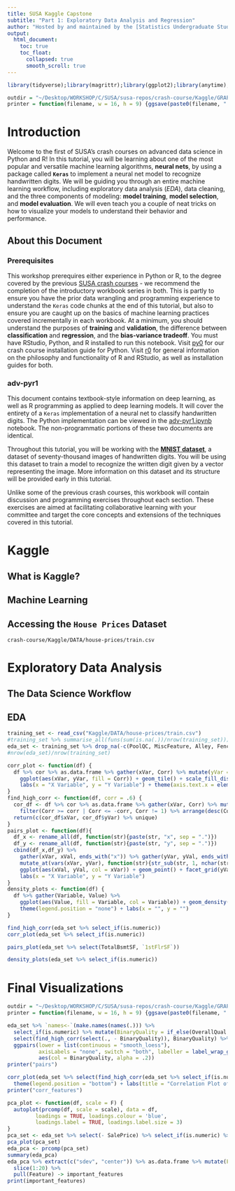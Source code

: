 ```yaml
---
title: SUSA Kaggle Capstone
subtitle: "Part 1: Exploratory Data Analysis and Regression" 
author: "Hosted by and maintained by the [Statistics Undergraduate Students Association (SUSA)](https://susa.berkeley.edu). Originally authored by [Arun Ramamurthy](mailto:contact@arun.run) & [Patrick Chao](mailto:prc@berkeley.edu)."
output: 
  html_document:
    toc: true
    toc_float:
      collapsed: true
      smooth_scroll: true
---
```



```r
library(tidyverse);library(magrittr);library(ggplot2);library(anytime);library(broom);library(stringr);library(ggfortify);library(GGally);library(gridExtra)

outdir = "~/Desktop/WORKSHOP/C/SUSA/susa-repos/crash-course/Kaggle/GRAPHICS/"
printer = function(filename, w = 16, h = 9) {ggsave(paste0(filename, ".png"), path = outdir, units='in', width = w, height = h, dpi=600, limitsize = F)}
```


# Introduction

Welcome to the first of SUSA's crash courses on advanced data science in Python and R! In this tutorial, you will be learning about one of the most popular and versatile machine learning algorithms, **neural nets**, by using a package called **`Keras`** to implement a neural net model to recognize handwritten digits. We will be guiding you through an entire machine learning workflow, including exploratory data analysis (*EDA*), data cleaning, and the three components of modeling: **model training**, **model selection**, and **model evaluation**. We will even teach you a couple of neat tricks on how to visualize your models to understand their behavior and performance.

## About this Document
### Prerequisites
This workshop prerequires either experience in Python or R, to the degree covered by the previous [SUSA crash courses](http://github.com/SUSA-org/crash-course) - we recommend the completion of the introductory workbook series in both. This is partly to ensure you have the prior data wrangling and programming experience to understand the `Keras` code chunks at the end of this tutorial, but also to ensure you are caught up on the basics of machine learning practices covered incrementally in each workbook. At a minimum, you should understand the purposes of **training** and **validation**, the difference between **classification** and **regression**, and the **bias-variance tradeoff**. You must have RStudio, Python, and R installed to run this notebook. Visit [py0](https://raw.githubusercontent.com/SUSA-org/crash-course/master/Python/py0.html) for our crash course installation guide for Python. Visit [r0](r0.html) for general information on the philosophy and functionality of R and RStudio, as well as installation guides for both.

### adv-pyr1

This document contains textbook-style information on deep learning, as well as R programming as applied to deep learning models. It will cover the entirety of a `Keras` implementation of a neural net to classify handwritten digits. The Python implementation can be viewed in the [adv-pyr1.ipynb](adv-pyr1.ipynb) notebook. The non-programmatic portions of these two documents are identical.

Throughout this tutorial, you will be working with the [**MNIST dataset**](https://en.wikipedia.org/wiki/MNIST_database), a dataset of seventy-thousand images of handwritten digits. You will be using this dataset to train a model to recognize the written digit given by a vector representing the image. More information on this dataset and its structure will be provided early in this tutorial.

Unlike some of the previous crash courses, this workbook will contain discussion and programming exercises throughout each section. These exercises are aimed at facilitating collaborative learning with your committee and target the core concepts and extensions of the techniques covered in this tutorial.

# Kaggle

## What is Kaggle?

## Machine Learning

## Accessing the `House Prices` Dataset

`crash-course/Kaggle/DATA/house-prices/train.csv`

# Exploratory Data Analysis

## The Data Science Workflow

## EDA

```r
training_set <- read_csv("Kaggle/DATA/house-prices/train.csv") 
#training_set %>% summarise_all(funs(sum(is.na(.))/nrow(training_set))) %>% gather(Column, Count) %>% arrange(desc(Count)) %>% head(10)
eda_set <- training_set %>% drop_na(-c(PoolQC, MiscFeature, Alley, Fence, FireplaceQu, LotFrontage)) 
#nrow(eda_set)/nrow(training_set)
```

```r
corr_plot <- function(df) {
  df %>% cor %>% as.data.frame %>% gather(xVar, Corr) %>% mutate(yVar = rep(names(df), times = length(df))) %>%
    ggplot(aes(xVar, yVar, fill = Corr)) + geom_tile() + scale_fill_distiller(type = "div", palette = 2, limits = c(-1, 1)) +
    labs(x = "X Variable", y = "Y Variable") + theme(axis.text.x = element_text(angle = 90))
}
find_high_corr <- function(df, corr = .6) {
  cor_df <- df %>% cor %>% as.data.frame %>% gather(xVar, Corr) %>% mutate(yVar = rep(names(df), times = length(df))) %>%
    filter(Corr >= corr | Corr <= -corr, Corr != 1) %>% arrange(desc(Corr)) 
  return(c(cor_df$xVar, cor_df$yVar) %>% unique)
}
pairs_plot <- function(df){
  df_x <- rename_all(df, function(str){paste(str, "x", sep = ".")})
  df_y <- rename_all(df, function(str){paste(str, "y", sep = ".")})
  cbind(df_x,df_y) %>%
    gather(xVar, xVal, ends_with("x")) %>% gather(yVar, yVal, ends_with("y")) %>% 
    mutate_at(vars(xVar, yVar), function(str){str_sub(str, 1, nchar(str) - 2)}) %>%
    ggplot(aes(xVal, yVal, col = xVar)) + geom_point() + facet_grid(yVar ~ xVar, scales = "free") + 
    labs(x = "X Variable", y = "Y Variable")
}
density_plots <- function(df) {
  df %>% gather(Variable, Value) %>% 
    ggplot(aes(Value, fill = Variable, col = Variable)) + geom_density() + facet_wrap(~ Variable, scales = "free") + 
    theme(legend.position = "none") + labs(x = "", y = "")
}
```

```r
find_high_corr(eda_set %>% select_if(is.numeric)) 
corr_plot(eda_set %>% select_if(is.numeric))

pairs_plot(eda_set %>% select(TotalBsmtSF, `1stFlrSF`))
```

```r
density_plots(eda_set %>% select_if(is.numeric))
```

# Final Visualizations
```r
outdir = "~/Desktop/WORKSHOP/C/SUSA/susa-repos/crash-course/Kaggle/GRAPHICS/"
printer = function(filename, w = 16, h = 9) {ggsave(paste0(filename, ".png"), path = outdir, units='in', width = w, height = h, dpi=600, limitsize = F)}

eda_set %>% `names<-`(make.names(names(.))) %>% 
  select_if(is.numeric) %>% mutate(BinaryQuality = if_else(OverallQual >= 7, 1, -1) %>% as.factor) %>% 
  select(find_high_corr(select(., - BinaryQuality)), BinaryQuality) %>% `[`(1:3) %>%
  ggpairs(lower = list(continuous = "smooth_loess"), 
          axisLabels = "none", switch = "both", labeller = label_wrap_gen(), 
          aes(col = BinaryQuality, alpha = .2))
printer("pairs")

corr_plot(eda_set %>% select(find_high_corr(eda_set %>% select_if(is.numeric), corr = .1))) + 
  theme(legend.position = "bottom") + labs(title = "Correlation Plot of Near-Colinear Features", x ="", y = "")
printer("corr_features")
```

```r
pca_plot <- function(df, scale = F) {
  autoplot(prcomp(df, scale = scale), data = df, 
         loadings = TRUE, loadings.colour = 'blue',
         loadings.label = TRUE, loadings.label.size = 3)
}
pca_set <- eda_set %>% select(- SalePrice) %>% select_if(is.numeric) %>% drop_na
pca_plot(pca_set)
eda_pca <- prcomp(pca_set)
summary(eda_pca)
eda_pca %>% extract(c("sdev", "center")) %>% as.data.frame %>% mutate(Feature = rownames(.)) %>% arrange(desc(center)) %>% 
  slice(1:20) %>% 
  pull(Feature) -> important_features
print(important_features)
```
